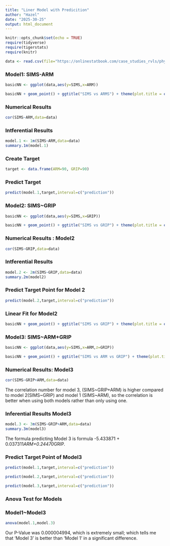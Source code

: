 ```yaml
---
title: "Liner Model with Predicition"
author: "Hazel" 
date: "2025-30-25"
output: html_document
---
```


```r
knitr::opts_chunk$set(echo = TRUE)
require(tidyverse) 
require(tigerstats)
require(knitr)

data <- read.csv(file="https://onlinestatbook.com/case_studies_rvls/physical_strength/data.txt",sep="",header=TRUE)
```

### Model1: SIMS-ARM

```r
basicNN <- ggplot(data,aes(y=SIMS,x=ARM))
```

```r
basicNN + geom_point() + ggtitle("SIMS vs ARMS") + theme(plot.title = element_text(hjust=0.5, size=20))
```

### Numerical Results

```r
cor(SIMS~ARM,data=data)
```

### Intferential Results 

```r
model.1 <- 1m(SIMS~ARM,data=data)
summary.1m(model.1)
```

### Create Target 

```r
target <- data.frame(ARM=90, GRIP=90)
```

### Predict Target 

```r
predict(model.1,target,interval=c("prediction"))
```

### Model2: SIMS~GRIP

```r
basicNN <- ggplot(data,aes(y=SIMS,x=GRIP))
```

```r
basicNN + geom_point() + ggtitle("SIMS vs GRIP") + theme(plot.title = element_text(hjust=0.5, size=20))
```

### Numerical Results : Model2

```r
cor(SIMS~GRIP,data=data)
```

### Intferential Results 

```r
model.2 <- 2m(SIMS~GRIP,data=data)
summary.2m(model2)
```

### Predict Target Point for Model 2

```r
predict(model.2,target,interval=c("prediction"))
```

### Linear Fit for Model2

```r
basicNN + geom_point() + ggtitle("SIMS vs GRIP") + theme(plot.title = element_text(hjust=0.5, size=20))
```

### Model3: SIMS~ARM+GRIP 

```r
basicNN <- ggplot(data,aes(y=SIMS,x=ARM,z=GRIP))
```

```r
basicNN + geom_point() + ggtitle("SIMS vs ARM vs GRIP") + theme(plot.title = element_text(hjust=0.5, size=20))
```

### Numerical Results: Model3

```r
cor(SIMS~GRIP+ARM,data=data)
```

The correlation number for model 3, (SIMS~GRIP+ARM) is higher compared to model 2(SIMS~GRIP) and model 1 (SIMS~ARM), so the correlation is better when using both models rather than only using one. 

### Inferential Results Model3 

```r
model.3 <- 3m(SIMS~GRIP+ARM,data=data)
summary.3m(model3)
```

The formula predicting Model 3 is formula -5.433871 + 0.037311*ARM+0.24470*GRIP. 

### Predict Target Point of Model3


```r
predict(model.1,target,interval=c("prediction"))
```


```r
predict(model.2,target,interval=c("prediction"))
```


```r
predict(model.3,target,interval=c("prediction"))
```

### Anova Test for Models

### Model1~Model3

```r
anova(model.1,model.3)
```

Our P-Value was 0.000004994, which is extremely small; which tells me that 'Model 3' is better than 'Model 1' in a significant difference. 